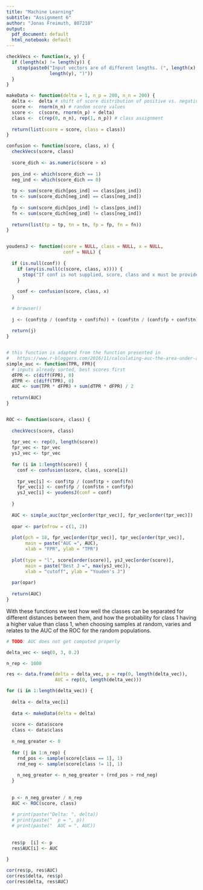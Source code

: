 ```yaml
---
title: "Machine Learning"
subtitle: "Assignment 6"
author: "Jonas Freimuth, 807218"
output:
  pdf_document: default
  html_notebook: default
---
```


```r

checkVecs <- function(x, y) {
  if (length(x) != length(y)) {
    stop(paste0("Input vectors are of different lengths. (", length(x), ", ",
                length(y), ")"))
  }
}

makeData <- function(delta = 1, n_p = 200, n_n = 200) {
  delta <-  delta # shift of score distribution of positive vs. negative samples
  score <-  rnorm(n_n) # random score values
  score <-  c(score, rnorm(n_p) + delta)
  class <-  c(rep(0, n_n), rep(1, n_p)) # class assignment
  
  return(list(score = score, class = class))
}

confusion <- function(score, class, x) {
  checkVecs(score, class)
  
  score_dich <- as.numeric(score > x)
  
  pos_ind <- which(score_dich == 1)
  neg_ind <- which(score_dich == 0)
  
  tp <- sum(score_dich[pos_ind] == class[pos_ind])
  tn <- sum(score_dich[neg_ind] == class[neg_ind])
  
  fp <- sum(score_dich[pos_ind] != class[pos_ind])
  fn <- sum(score_dich[neg_ind] != class[neg_ind])
  
  return(list(tp = tp, tn = tn, fp = fp, fn = fn))
}


youdensJ <- function(score = NULL, class = NULL, x = NULL,
                     conf = NULL) {
  
  if (is.null(conf)) {
    if (any(is.null(c(score, class, x)))) {
      stop("If conf is not supplied, score, class and x must be provided.")
    }
    
    conf <- confusion(score, class, x)
  }
  
  # browser()
  
  j <- (conf$tp / (conf$tp + conf$fn)) + (conf$tn / (conf$fp + conf$tn)) - 1
  
  return(j)
}


# this function is adapted from the function presented in
#   https://www.r-bloggers.com/2016/11/calculating-auc-the-area-under-a-roc-curve/
simple_auc <- function(TPR, FPR){
  # inputs already sorted, best scores first
  dFPR <- c(diff(FPR), 0)
  dTPR <- c(diff(TPR), 0)
  AUC <- sum(TPR * dFPR) + sum(dTPR * dFPR) / 2
  
  return(AUC)
}


ROC <- function(score, class) {
  
  checkVecs(score, class)
  
  tpr_vec <- rep(0, length(score))
  fpr_vec <- tpr_vec
  ysJ_vec <- tpr_vec
  
  for (i in 1:length(score)) {
    conf <- confusion(score, class, score[i])
    
    tpr_vec[i] <- conf$tp / (conf$tp + conf$fn)
    fpr_vec[i] <- conf$fp / (conf$tn + conf$fp)
    ysJ_vec[i] <- youdensJ(conf = conf)
    
  }
  
  AUC <- simple_auc(tpr_vec[order(tpr_vec)], fpr_vec[order(tpr_vec)])
  
  opar <- par(mfrow = c(1, 2))
  
  plot(pch = 18, fpr_vec[order(tpr_vec)], tpr_vec[order(tpr_vec)],
       main = paste("AUC =", AUC),
       xlab = "FPR", ylab = "TPR")
  
  plot(type = "l", score[order(score)], ysJ_vec[order(score)],
       main = paste("Best J =", max(ysJ_vec)),
       xlab = "cutoff", ylab = "Youden's J")
  
  par(opar)
  
  return(AUC)
}

```

With these functions we test how well the classes can be separated for different 
distances between them, and how the probability for class 1 having a higher value 
than class 1, when choosing samples at random, varies and relates to the AUC of
the ROC for the random populations.

```r

# TODO: AUC does not get computed properly

delta_vec <- seq(0, 3, 0.2)

n_rep <- 1000

res <- data.frame(delta = delta_vec, p = rep(0, length(delta_vec)),
                  AUC = rep(0, length(delta_vec)))

for (i in 1:length(delta_vec)) {
  
  delta <- delta_vec[i]
  
  data <- makeData(delta = delta)
  
  score <- data$score
  class <- data$class
  
  n_neg_greater <- 0
  
  for (j in 1:n_rep) {
    rnd_pos <- sample(score[class == 1], 1)
    rnd_neg <- sample(score[class != 1], 1)
    
    n_neg_greater <- n_neg_greater + (rnd_pos > rnd_neg)
  }
  
  
  p <- n_neg_greater / n_rep
  AUC <- ROC(score, class)
  
  # print(paste("Delta: ", delta))
  # print(paste("  p = ", p))
  # print(paste("  AUC = ", AUC))
  
  
  res$p  [i] <- p
  res$AUC[i] <- AUC
  
}

cor(res$p, res$AUC)
cor(res$delta, res$p)
cor(res$delta, res$AUC)

```

